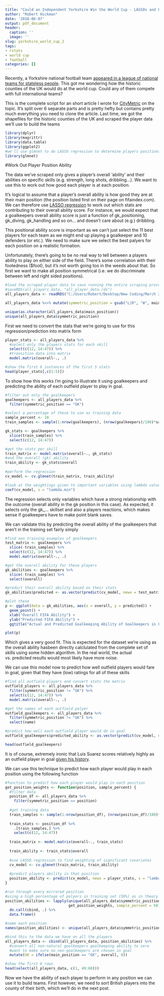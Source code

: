 ```yaml
---
title: "Could an Independent Yorkshire Win the World Cup - LASSOs and Player Positions"
author: "Robert Hickman"
date: '2018-06-07'
output: pdf_document
header:
  caption: ''
  image: ''
slug: yorkshire_world_cup_2
tags:
- rstats
- world cup
- football
categories: []
---
```


Recently, a Yorkshire national football team [appeared in a league of national teams for stateless people](https://www.theguardian.com/uk-news/2018/jan/28/yorkshire-football-team-makes-debut-in-world-league-of-stateless-peoples). This got me wondering how the historic counties of the UK would do at the world cup. Could any of them compete with full international teams?

This is the complete script for an short article I wrote for [CityMetric](https://www.citymetric.com/horizons/football-could-independent-yorkshire-win-world-cup-3961) on the topic. It's split over 6 separate parts and is pretty hefty but contains pretty much everything you need to clone the article. Last time, we got the shapefiles for the historic counties of the UK and scraped the player data we'll use to build the teams

```r
library(dplyr)
library(magrittr)
library(data.table)
library(ggplot2)
#we'll use glmnet to do LASSO regression to determine players positional ability
library(glmnet)
```

#Work Out Player Position Ability

The data we've scraped only gives a player's overall 'ability' and their abilities on specific skills (e.g. strength, long shots, dribbling...). We want to use this to work out how good each player is at each position.

It's logical to assume that a player's overall ability is how good they are at their main position (the position listed first on their page on fifaindex.com). We can therefore use [LASSO regression](https://en.wikipedia.org/wiki/Lasso_(statistics)) to work out which stats are contributing to their overall ability score. For instance, we would expect that a goalkeepers overall ability score is just a function of gk_positioning, gk_diving, gk_handling and so on... and doesn't care about (e.g.) dribbling.

This positional ability score is important as we can't just select the 11 best players for each team as we might end up playing a goalkeeper and 10 defenders (or etc.). We need to make sure we select the best palyers for each position on a realistic formation.

Unfortunately, there's going to be no real way to tell between a players ability to play on either side of the field. There's some correlation with their footedness ($foot), but it's not worth going too in the weeds about that. So first we want to make all position symmetrical (i.e. we do discriminate between left and right sided positions).


```r
#load the scraped player data to save running the entire scraping procedure
#saveRDS(all_players_data, "all_player_data.rds")
all_players_data <- readRDS("C:/Users/Robert/Desktop/New Coding/March 2018 UK World Cup/all_player_data.rds")
```

```r
all_players_data %<>% mutate(symmetric_position = gsub("L|R", "W", main_position))

unique(as.character(all_players_data$main_position))
unique(all_players_data$symmetric_position)

```

First we need to convert the stats that we're going to use for this regression/prediction into matrix form

```r
player_stats <- all_players_data %>%
  #select only the players stats for each skill
  select(c(12, 14:47)) %>%
  #transition data into matrix
  model.matrix(overall~., .)

#show the first 6 instances of the first 5 stats
head(player_stats[,c(1:5)])
```
To show how this works I'm going to illustrate it using goalkeepers and predicting the ability of each outfield player to play in goal.

```r
#filter out only the goalkeepers
goalkeepers <- all_players_data %>%
  filter(symmetric_position == "GK")

#select a percentage of these to use as training data
sample_percent <- 10
train_samples <- sample(1:nrow(goalkeepers), (nrow(goalkeepers)/100)*sample_percent)

gk_stats <- goalkeepers %>%
  slice(train_samples) %>%
  select(c(12, 14:47))

#get the stats per skill
train_matrix <- model.matrix(overall~., gk_stats)
#and the overall (gk) ability
train_ability <- gk_stats$overall
  
#perform the regression
cv_model <- cv.glmnet(train_matrix, train_ability)

#look at the weightings given to important variables using lambda value that gives minimum mean cross-validated error
coef(cv_model, s = "lambda.min")

```

The regression selects only variables which have a strong relationship with the outcome (overall ability in the gk position in this case). As expected, it selects only the gk_... skillset and also a players reactions, which makes sense if goalkeepers have to make point blank saves.

We can validate this by predicting the overall ability of the goalkeepers that aren't in the training set fairly simply

```r
#find non training examples of goalkeepers
test_matrix <- goalkeepers %>%
  slice(-train_samples) %>%
  select(c(12, 14:47)) %>%
  model.matrix(overall~., .)

#get the overall ability for these players
gk_abilities <- goalkeepers %>%
  slice(-train_samples) %>%
  select(overall)

#predict their overall ability based on their stats
gk_abilities$predicted <- as.vector(predict(cv_model, newx = test_matrix, s = "lambda.min", type="response"))

#plot these
p <- ggplot(data = gk_abilities, aes(x = overall, y = predicted)) +
  geom_point() +
  xlab("Overall FIFA Ability") +
  ylab("Predicted FIFA Ability") +
  ggtitle("Actual and Predicted Goalkeeping Ability of Goalkeepers in FIFA18")

plot(p)
```

Which gives a very good fit. This is expected for the dataset we're using as the overall ability hasbeen directly calclulated from the complete set of skills using some hidden algorithm. In the real world, the actual vs. predicted results would most likely have more noise.

We can use this model now to predict how well outfield players would fare in goal, given that they have (low) ratings for all of these skills

```r
#find all outfield players and convert stats the matrix
outfield_players <- all_players_data %>%
  filter(symmetric_position != "GK") %>%
  select(c(12, 14:47)) %>%
  model.matrix(overall~., .)

#get the names of each outfield palyer
outfield_goalkeepers <- all_players_data %>%
  filter(symmetric_position != "GK") %>%
  select(name)

#predict how well each outfield player would do in goal
outfield_goalkeepers$predicted_ability <- as.vector(predict(cv_model, newx = outfield_players, s = "lambda.min", type="response"))

head(outfield_goalkeepers)

```

It is of course, extremely ironic that Luis Suarez scores relatively highly as an outfield player in goal [given his history](https://www.youtube.com/watch?v=wn_oYeugGiw).

We can use this technique to predict how each player would play in each position using the following function

```r
#function to predict how each player would play in each position
get_position_weights <- function(position, sample_percent) {
  #filter data
  position_df <- all_players_data %>%
    filter(symmetric_position == position)
  
  #get training data
  train_samples <- sample(1:nrow(position_df), (nrow(position_df)/100)*sample_percent)
  
  train_stats <- position_df %>%
    .[train_samples,] %>%
    select(c(12, 14:47))
  
  train_matrix <- model.matrix(overall~., train_stats)
  
  train_ability <- train_stats$overall
  
  #use LASSO regression to find weighting of significant covariates
  cv_model <- cv.glmnet(train_matrix, train_ability)
  
  #predict players ability in that position
  position_ability <- predict(cv_model, newx = player_stats, s = "lambda.min", type="response")
}

#run through every mirrored position
#using a high percentage of palyers in training set (50%) as in theory should be perfect regression
position_abilities <- lapply(unique(all_players_data$symmetric_position), 
                             get_position_weights, sample_percent = 50) %>%
  do.call(cbind, .) %>%
  data.frame()

#name each position
names(position_abilities) <- unique(all_players_data$symmetric_position)

#bind this to the data we have on all the players
all_players_data <- cbind(all_players_data, position_abilities) %>%
  #convert all non-natural goalkeepers goalkeeping ability to zero
  #want to make sure no non-goalkeepers are chosen in goal
  mutate(GK = ifelse(main_position == "GK", overall, 0)) 

#show the first 6 rows
head(select(all_players_data, c(1, 49:60)))

```

Now we have the ability of each player to perform in any position we can use it to build teams. First however, we need to sort British players into the county of their birth, which we'll do in the next post.
